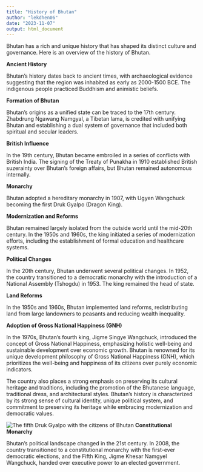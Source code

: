 ```yaml
---
title: "History of Bhutan"
author: "lekdhen06"
date: "2023-11-07"
output: html_document
---
```


Bhutan has a rich and unique history that has shaped its distinct culture and governance. Here is an overview of the history of Bhutan.

**Ancient History**

Bhutan's history dates back to ancient times, with archaeological evidence suggesting that the region was inhabited as early as 2000-1500 BCE. The indigenous people practiced Buddhism and animistic beliefs.

**Formation of Bhutan**

Bhutan's origins as a unified state can be traced to the 17th century. Zhabdrung Ngawang Namgyal, a Tibetan lama, is credited with unifying Bhutan and establishing a dual system of governance that included both spiritual and secular leaders.

**British Influence**

In the 19th century, Bhutan became embroiled in a series of conflicts with British India. The signing of the Treaty of Punakha in 1910 established British suzerainty over Bhutan's foreign affairs, but Bhutan remained autonomous internally.

**Monarchy**

Bhutan adopted a hereditary monarchy in 1907, with Ugyen Wangchuck becoming the first Druk Gyalpo (Dragon King).

**Modernization and Reforms**

Bhutan remained largely isolated from the outside world until the mid-20th century. In the 1950s and 1960s, the king initiated a series of modernization efforts, including the establishment of formal education and healthcare systems.

**Political Changes**

In the 20th century, Bhutan underwent several political changes. In 1952, the country transitioned to a democratic monarchy with the introduction of a National Assembly (Tshogdu) in 1953. The king remained the head of state.

**Land Reforms**

In the 1950s and 1960s, Bhutan implemented land reforms, redistributing land from large landowners to peasants and reducing wealth inequality.

**Adoption of Gross National Happiness (GNH)**

In the 1970s, Bhutan's fourth king, Jigme Singye Wangchuck, introduced the concept of Gross National Happiness, emphasizing holistic well-being and sustainable development over economic growth. Bhutan is renowned for its unique development philosophy of Gross National Happiness (GNH), which prioritizes the well-being and happiness of its citizens over purely economic indicators.

The country also places a strong emphasis on preserving its cultural heritage and traditions, including the promotion of the Bhutanese language, traditional dress, and architectural styles. Bhutan's history is characterized by its strong sense of cultural identity, unique political system, and commitment to preserving its heritage while embracing modernization and democratic values.

![The fifth Druk Gyalpo with the citizens of Bhutan](Images/K5.jpg) **Constitutional Monarchy**

Bhutan's political landscape changed in the 21st century. In 2008, the country transitioned to a constitutional monarchy with the first-ever democratic elections, and the Fifth King, Jigme Khesar Namgyel Wangchuck, handed over executive power to an elected government.
